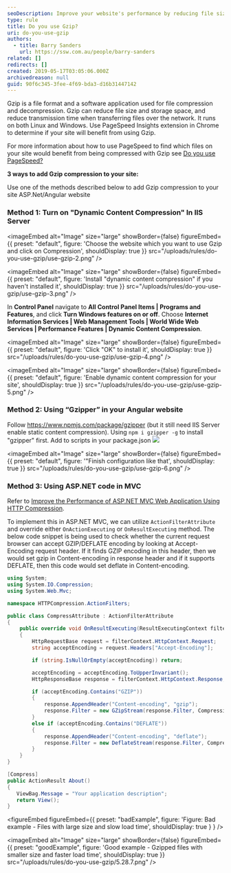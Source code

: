 ```yaml
---
seoDescription: Improve your website's performance by reducing file sizes and speeding up load times with Gzip compression.
type: rule
title: Do you use Gzip?
uri: do-you-use-gzip
authors:
  - title: Barry Sanders
    url: https://ssw.com.au/people/barry-sanders
related: []
redirects: []
created: 2019-05-17T03:05:06.000Z
archivedreason: null
guid: 90f6c345-3fee-4f69-bda3-d16b31447142
---
```

Gzip is a file format and a software application used for file compression and decompression.
Gzip can reduce file size and storage space, and reduce transmission time when transferring files over the network. It runs on both Linux and Windows.
Use PageSpeed Insights extension in Chrome to determine if your site will benefit from using Gzip.

For more information about how to use PageSpeed to find which files on your site would benefit from being compressed with Gzip see [Do you use PageSpeed?](/do-you-use-pagespeed)

**3 ways to add Gzip compression to your site:**

Use one of the methods described below to add Gzip compression to your site ASP.Net/Angular website

### Method 1: Turn on "Dynamic Content Compression" In IIS Server


<imageEmbed
  alt="Image"
  size="large"
  showBorder={false}
  figureEmbed={{
    preset: "default",
    figure: 'Choose the website which you want to use Gzip and click on Compression',
    shouldDisplay: true
  }}
  src="/uploads/rules/do-you-use-gzip/use-gzip-2.png"
/>


<imageEmbed
  alt="Image"
  size="large"
  showBorder={false}
  figureEmbed={{
    preset: "default",
    figure: 'Install "dynamic content compression" if you haven\'t installed it',
    shouldDisplay: true
  }}
  src="/uploads/rules/do-you-use-gzip/use-gzip-3.png"
/>

In **Control Panel** navigate to **All Control Panel Items | Programs and Features**, and click **Turn Windows features on or off**.
Choose **Internet Information Services | Web Management Tools | World Wide Web Services | Performance Features | Dynamic Content Compression**.


<imageEmbed
  alt="Image"
  size="large"
  showBorder={false}
  figureEmbed={{
    preset: "default",
    figure: 'Click "OK" to install it',
    shouldDisplay: true
  }}
  src="/uploads/rules/do-you-use-gzip/use-gzip-4.png"
/>


<imageEmbed
  alt="Image"
  size="large"
  showBorder={false}
  figureEmbed={{
    preset: "default",
    figure: 'Enable dynamic content compression for your site',
    shouldDisplay: true
  }}
  src="/uploads/rules/do-you-use-gzip/use-gzip-5.png"
/>

### Method 2:  Using “Gzipper” in your Angular website

Follow <https://www.npmjs.com/package/gzipper> (but it still need IIS Server enable static content compression). Using `npm i gzipper -g` to install "gzipper" first. Add to scripts in your package.json
![](use-gzip-7.png)

<imageEmbed
  alt="Image"
  size="large"
  showBorder={false}
  figureEmbed={{
    preset: "default",
    figure: '"Finish configuration like that',
    shouldDisplay: true
  }}
  src="/uploads/rules/do-you-use-gzip/use-gzip-6.png"
/>

### Method 3: Using ASP.NET code in MVC

Refer to [Improve the Performance of ASP.NET MVC Web Application Using HTTP Compression](https://www.codeproject.com/Tips/1080065/Improve-the-Performance-of-ASP-NET-MVC-Web-Applica).

To implement this in ASP.NET MVC, we can utilize `ActionFilterAttribute` and override either `OnActionExecuting` or `OnResultExecuting` method. The below code snippet is being used to check whether the current request browser can accept GZIP/DEFLATE encoding by looking at Accept-Encoding request header. If it finds GZIP encoding in this header, then we would set gzip in Content-encoding in response header and if it supports DEFLATE, then this code would set deflate in Content-encoding.

```csharp
using System;
using System.IO.Compression;
using System.Web.Mvc;

namespace HTTPCompression.ActionFilters;

public class CompressAttribute : ActionFilterAttribute
{
    public override void OnResultExecuting(ResultExecutingContext filterContext)
    {
        HttpRequestBase request = filterContext.HttpContext.Request;
        string acceptEncoding = request.Headers["Accept-Encoding"];

        if (string.IsNullOrEmpty(acceptEncoding)) return;

        acceptEncoding = acceptEncoding.ToUpperInvariant();
        HttpResponseBase response = filterContext.HttpContext.Response;

        if (acceptEncoding.Contains("GZIP"))
        {
            response.AppendHeader("Content-encoding", "gzip");
            response.Filter = new GZipStream(response.Filter, CompressionMode.Compress);
        }
        else if (acceptEncoding.Contains("DEFLATE"))
        {
            response.AppendHeader("Content-encoding", "deflate");
            response.Filter = new DeflateStream(response.Filter, CompressionMode.Compress);
        }
    }
}

```

```csharp
[Compress]
public ActionResult About()
{
   ViewBag.Message = "Your application description";
   return View();
}
```

<figureEmbed figureEmbed={{
  preset: "badExample",
  figure: 'Figure: Bad example - Files with large size and slow load time',
  shouldDisplay: true
} } />


<imageEmbed
  alt="Image"
  size="large"
  showBorder={false}
  figureEmbed={{
    preset: "goodExample",
    figure: 'Good example - Gzipped files with smaller size and faster load time',
    shouldDisplay: true
  }}
  src="/uploads/rules/do-you-use-gzip/5.28.7.png"
/>